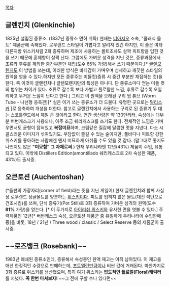 [[목차]]

== 글렌킨치 (Glenkinchie) ==
1825년 설립된 증류소. (1837년 증류소 면허 취득)
현재는 [[디아지오]] 소속, "클래식 몰트" 제품군에 속해있다.
로우랜드 스타일이 가볍다고 알려져 있긴 하지만, 이 술은 여타 다른지방 위스키처럼 2회 증류하며 제조에 사용하는 몰트조차도 살짝 피트향을 입힌 것을 쓰기 때문에 훈제향이 살짝 난다. 
그럼에도 가벼운 성격을 지닌 것은, 증류과정에서 초류와 후류를 제외한 중간부분만 채집(도수 65% 가량)해서 쓰기 때문이다.[* [[글렌모렌지]]도 이 방법을 쓰는데, 이러한 방식은 바디감이 가벼우며 섬세하고 깨끗한 스타일의 원액을 얻을 수 있다.하지만 모든 증류주는 미들컷(증류 시 중간 부분만 채집하는 것)을 한다. 즉 이것이 글렌킨치나 글렌모렌지만의 특성은 아니다. 단 증류소마다 얻는 미들 컷의 범위는 차이가 있다. 초류로 갈수록 보다 가볍고 플로랄한 느낌, 후류로 갈수록 오일리하고 무거운 느낌이 난다고 한다.] 그리고 이 원액을 오래된 구리 웜 튜브 (Worm Tube - 나선형 응축관)[* 실은 이거 쓰는 증류소가 더 드물다. 유명한 곳으로는 [[탈리스커]] ]로 응축하여 개성을 더한다.
참고로 글렌킨치에서 사용하는 구리로 된 증류기 두 대는 스코틀랜드에서 제일 큰 것이라고 한다. 연간 생산량은 약 130만리터.
숙성에는 대부분 버번캐스크가 사용되나, 아주 조금 쉐리캐스크를 쓰기도 한다.
전체적인 느낌은 가벼우면서도 균형이 잡혀있고 '''복잡미묘'''하며, 크림같은 질감에 달콤한 맛을 지녔다. 다소 시골스러운 이미지가 섞여있기도.
부담없이 즐길 수 있는 술이지만, 풀바디나 피트향 강한 위스키를 좋아하는 사람에겐 왠지 미묘하게 아쉬울 수도 있을 것 같다. (말그대로 좋지도 나쁘지도 않은 '''"미묘함" 그 자체로써'''.)
현재 우리나라엔 12년(43%) 제품이 수입, 유통되고 있다. 이밖에 Distillers Edition(amontillado 쉐리캐스크로 2차 숙성한 제품, 43%)도 출시중.

== 오큰토션 (Auchentoshan) ==
(*들판의 가장자리(corner of field)라는 뜻을 지닌 게일어)
현재 글렌킨치와 함께 사실상 로우랜드 싱글몰트를 양분하는 [[위스키]]이다.
피트를 입히지 않은 몰트(대신 석탄으로 건조시킴)를 쓰며, 단식 증류기(Pot Still)로 3회 증류하여 가벼운 성격의 원액(도수 '''81%''' 가량)을 얻는다. [* 이 두가지로 [[아이리쉬 위스키]]와 유사한 면을 엿볼 수 있다.]
주력제품인 12년[* 버번캐스크 숙성, 오큰토션 제품군 중 유일하게 우리나라에 수입판매중]을 비롯, 18년 / 21년 / Three wood / classic / Select Reserve 등의 제품군이 출시중.

== ~~로즈뱅크 (Rosebank)~~ ==
1983년 폐쇄된 증류소인데, 증류해서 숙성중인 원액 재고는 아직 남아있다.
이 재고를 매년 한정적인 수량으로 판매하는데, [[포트엘런]]만큼이나 비싼 값에 거래된다. 
마찬가지로 3회 증류로 위스키를 생산했으며, 특히 여기 위스키는 '''압도적인 플로럴(Floral)캐릭터'''를 지녔다. '''꼭 한번 마셔보자!''' ~~그 전에 구할 수나 있다면~~

